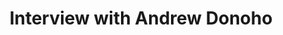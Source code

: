 ---
id: andrew-donoho
title: Interview with Andrew Donoho
description: PLACEHOLDER
keywords:
  - trench
---
